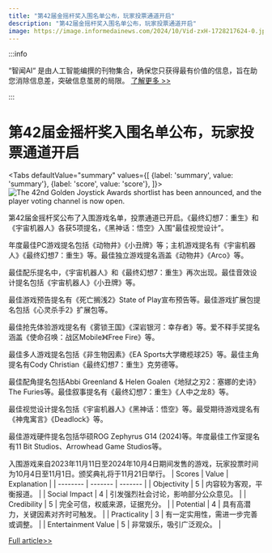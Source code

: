 ```yaml
---
title: "第42届金摇杆奖入围名单公布，玩家投票通道开启"
description: "第42届金摇杆奖入围名单公布，玩家投票通道开启"
image: https://image.informedainews.com/2024/10/Vid-zxH-1728217624-0.jpg
---
```



:::info

“智闻AI“ 是由人工智能编撰的刊物集合，确保您只获得最有价值的信息，旨在助您消除信息差，突破信息茧房的局限。  [了解更多 >>](/)

:::

# 第42届金摇杆奖入围名单公布，玩家投票通道开启


<Tabs
	defaultValue="summary"
	values={[
	{label: 'summary', value: 'summary'},
	{label: 'score', value: 'score'},
]}>
<TabItem value="summary">
<img
  src="https://image.informedainews.com/2024/10/Vid-zxH-1728217624-0.jpg"
  alt="The 42nd Golden Joystick Awards shortlist has been announced, and the player voting channel is now open."
/>



第42届金摇杆奖公布了入围游戏名单，投票通道已开启。《最终幻想7：重生》和《宇宙机器人》各获5项提名，《黑神话：悟空》入围“最佳视觉设计”。

年度最佳PC游戏提名包括《动物井》《小丑牌》等；主机游戏提名有《宇宙机器人》《最终幻想7：重生》等。最佳独立游戏提名涵盖《动物井》《Arco》等。

最佳配乐提名中，《宇宙机器人》和《最终幻想7：重生》再次出现。最佳音效设计提名包括《宇宙机器人》《小丑牌》等。

最佳游戏预告提名有《死亡搁浅2》State of Play宣布预告等。最佳游戏扩展包提名包括《心灵杀手2》扩展包等。

最佳抢先体验游戏提名有《雾锁王国》《深岩银河：幸存者》等。爱不释手奖提名涵盖《使命召唤：战区Mobile》《Free Fire》等。

最佳多人游戏提名包括《非生物因素》《EA Sports大学橄榄球25》等。最佳主角提名有Cody Christian《最终幻想7：重生》克劳德等。

最佳配角提名包括Abbi Greenland & Helen Goalen《地狱之刃2：塞娜的史诗》The Furies等。最佳叙事提名有《最终幻想7：重生》《人中之龙8》等。

最佳视觉设计提名包括《宇宙机器人》《黑神话：悟空》等。最受期待游戏提名有《神鬼寓言》《Deadlock》等。

最佳游戏硬件提名包括华硕ROG Zephyrus G14 (2024)等。年度最佳工作室提名有11 Bit Studios、Arrowhead Game Studios等。

入围游戏来自2023年11月11日至2024年10月4日期间发售的游戏，玩家投票时间为10月4日至11月1日。颁奖典礼将于11月21日举行。
</TabItem>
<TabItem value="score">
	| Scores     | Value   | Explanation |
	| -------- | ------- | ------- |
	| Objectivity  | 5    | 内容较为客观，平衡报道。    |
	| Social Impact | 4     | 引发强烈社会讨论，影响部分公众意见。    |
	| Credibility    | 5    | 完全可信，权威来源，证据充分。    |
	| Potential    | 4    | 具有高潜力，关键因素对齐时可触发。    |
	| Practicality    | 3    | 有一定实用性，需进一步完善或调整。    |
	| Entertainment Value    | 5    | 非常娱乐，吸引广泛观众。    |
</TabItem>
</Tabs>

[Full article>>](https://www.gcores.com/articles/189128)
